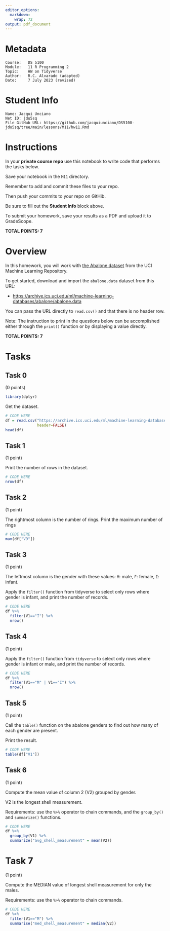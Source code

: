 ```yaml
---
editor_options:
  markdown:
    wrap: 72
output: pdf_document
---
```


# Metadata

    Course:   DS 5100
    Module:   11 R Programming 2
    Topic:    HW on Tidyverse
    Author:   R.C. Alvarado (adapted)
    Date:     7 July 2023 (revised)

# Student Info

    Name: Jacqui Unciano
    Net ID: jdu5sq
    File GitHub URL: https://github.com/jacquiunciano/DS5100-jdu5sq/tree/main/lessons/M11/hw11.Rmd

# Instructions

In your **private course repo** use this notebook to write code that
performs the tasks below.

Save your notebook in the `M11` directory.

Remember to add and commit these files to your repo.

Then push your commits to your repo on GitHib.

Be sure to fill out the **Student Info** block above.

To submit your homework, save your results as a PDF and upload it to
GradeScope.

**TOTAL POINTS: 7**

# Overview

In this homework, you will work with [the Abalone
dataset](https://archive.ics.uci.edu/ml/datasets/Abalone) from the UCI
Machine Learning Repository.

To get started, download and import the `abalone.data` dataset from this
URL:

-   <https://archive.ics.uci.edu/ml/machine-learning-databases/abalone/abalone.data>

You can pass the URL directly to `read.csv()` and that there is no
header row.

Note: The instruction to print in the questions below can be
accomplished either through the `print()` function or by displaying a
value directly.

**TOTAL POINTS: 7**

# Tasks

## Task 0

(0 points)

```r
library(dplyr)
```

Get the dataset.

```r
# CODE HERE
df = read.csv("https://archive.ics.uci.edu/ml/machine-learning-databases/abalone/abalone.data",
              header=FALSE)
head(df)
```

## Task 1

(1 point)

Print the number of rows in the dataset.

```r
# CODE HERE
nrow(df)
```

## Task 2

(1 point)

The rightmost column is the number of rings. Print the maximum number of
rings

```r
# CODE HERE
max(df["V9"])
```

## Task 3

(1 point)

The leftmost column is the gender with these values: `M`: male, `F`:
female, `I`: infant.

Apply the `filter()` function from tidyverse to select only rows where
gender is infant, and print the number of records.

```r
# CODE HERE
df %>%
  filter(V1=="I") %>%
  nrow()
```

## Task 4

(1 point)

Apply the `filter()` function from `tidyverse` to select only rows where
gender is infant or male, and print the number of records.

```r
# CODE HERE
df %>%
  filter(V1=="M" | V1=="I") %>%
  nrow()
```

## Task 5

(1 point)

Call the `table()` function on the abalone genders to find out how many
of each gender are present.

Print the result.

```r
# CODE HERE
table(df["V1"])
```

## Task 6

(1 point)

Compute the mean value of column 2 (V2) grouped by gender.

V2 is the longest shell measurement.

Requirements: use the `%>%` operator to chain commands, and the
`group_by()` and `summarize()` functions.

```r
# CODE HERE
df %>%
  group_by(V1) %>%
  summarize("avg_shell_measurement" = mean(V2))
```

# Task 7

(1 point)

Compute the MEDIAN value of longest shell measurement for only the
males.

Requirements: use the `%>%` operator to chain commands.

```r
# CODE HERE
df %>%
  filter(V1=="M") %>%
  summarise("med_shell_measurement" = median(V2))
```

